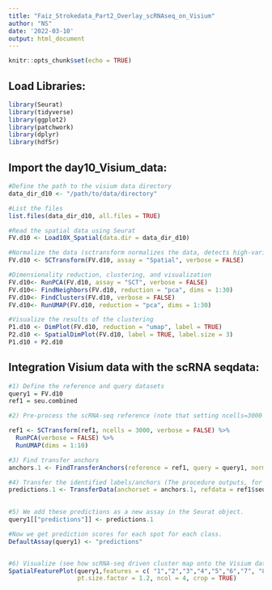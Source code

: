 ```yaml
---
title: "Faiz_Strokedata_Part2_Overlay_scRNAseq_on_Visium"
author: "NS"
date: '2022-03-10'
output: html_document
---
```


```r
knitr::opts_chunk$set(echo = TRUE)
```

## Load Libraries:
```r

library(Seurat)
library(tidyverse)
library(ggplot2)
library(patchwork)
library(dplyr)
library(hdf5r)
```

## Import the day10_Visium_data:
```r

#Define the path to the visium data directory
data_dir_d10 <- "/path/to/data/directory"

#List the files 
list.files(data_dir_d10, all.files = TRUE)

#Read the spatial data using Seurat
FV.d10 <- Load10X_Spatial(data.dir = data_dir_d10)

#Normalize the data (sctransform normalizes the data, detects high-variance features, and stores the data in the SCT assay)
FV.d10 <- SCTransform(FV.d10, assay = "Spatial", verbose = FALSE)

#Dimensionality reduction, clustering, and visualization
FV.d10<- RunPCA(FV.d10, assay = "SCT", verbose = FALSE)
FV.d10<- FindNeighbors(FV.d10, reduction = "pca", dims = 1:30)
FV.d10<- FindClusters(FV.d10, verbose = FALSE)
FV.d10<- RunUMAP(FV.d10, reduction = "pca", dims = 1:30)

#Visualize the results of the clustering 
P1.d10 <- DimPlot(FV.d10, reduction = "umap", label = TRUE)
P2.d10 <- SpatialDimPlot(FV.d10, label = TRUE, label.size = 3)
P1.d10 + P2.d10
```

## Integration Visium data with the scRNA seqdata:
```r

#1) Define the reference and query datasets
query1 = FV.d10
ref1 = seu.combined

#2) Pre-process the scRNA-seq reference (note that setting ncells=3000 normalizes the full dataset but learns noise models on 3k cells, this speeds up SCTransform dramatically with no loss in performance)

ref1 <- SCTransform(ref1, ncells = 3000, verbose = FALSE) %>%
  RunPCA(verbose = FALSE) %>%
  RunUMAP(dims = 1:10)

#3) Find transfer anchors
anchors.1 <- FindTransferAnchors(reference = ref1, query = query1, normalization.method = "SCT")

#4) Transfer the identified labels/anchors (The procedure outputs, for each spot, a probabilistic classification for each of the scRNA-seq derived classes)
predictions.1 <- TransferData(anchorset = anchors.1, refdata = ref1$seurat_clusters, prediction.assay = TRUE, weight.reduction = query1[["pca"]], dims = 1:30) # note that you need to use 'refdata = ref1$new_clusters' for plotting with the corrected cluster.id. Please check Script 3 for more information. 
                              

#5) We add these predictions as a new assay in the Seurat object.
query1[["predictions"]] <- predictions.1

#Now we get prediction scores for each spot for each class. 
DefaultAssay(query1) <- "predictions"


#6) Visualize (see how scRNA-seq driven cluster map onto the Visium dataset)
SpatialFeaturePlot(query1,features = c( "1","2","3","4","5","6","7", "8") ,
                   pt.size.factor = 1.2, ncol = 4, crop = TRUE)

```



